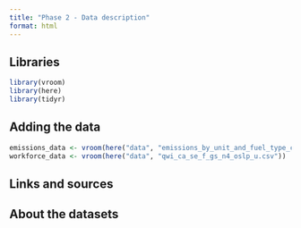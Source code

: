 ```yaml
---
title: "Phase 2 - Data description"
format: html
---
```


## Libraries
```r
library(vroom)
library(here)
library(tidyr)
```


## Adding the data

```r
emissions_data <- vroom(here("data", "emissions_by_unit_and_fuel_type_c_d_aa.csv"))
workforce_data <- vroom(here("data", "qwi_ca_se_f_gs_n4_oslp_u.csv"))
```


## Links and sources



## About the datasets



